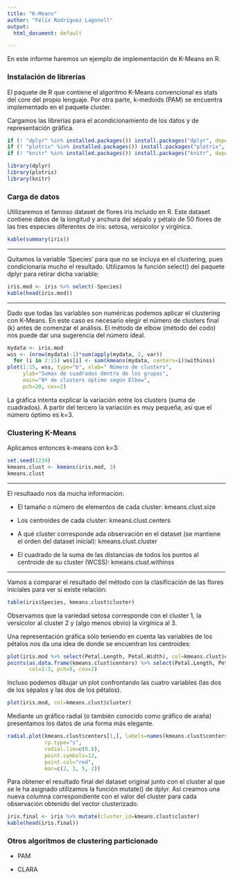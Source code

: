 ```yaml
---
title: "K-Means"
author: "Félix Rodríguez Lagonell"
output:
  html_document: default

---
```


En este informe haremos un ejemplo de implementación de K-Means en R.


### Instalación de librerías

El paquete de R que contiene el algoritmo K-Means convencional es stats del core del propio lenguaje. Por otra parte, k-medoids (PAM) se encuentra implementado en el paquete cluster.

Cargamos las librerías para el acondicionamiento de los datos y de representación gráfica.

```r


if (! "dplyr" %in% installed.packages()) install.packages("dplyr", dependencies=TRUE)
if (! "plotrix" %in% installed.packages()) install.packages("plotrix", dependencies=TRUE)
if (! "knitr" %in% installed.packages()) install.packages("knitr", dependencies=TRUE)

library(dplyr)
library(plotrix)
library(knitr)


```

### Carga de datos

Utilizaremos el famoso dataset de flores iris incluido en R. Este dataset contiene datos de la longitud y anchura del sépalo y pétalo de 50 flores de las tres especies diferentes de iris: setosa, versicolor y virgínica.


```r


kable(summary(iris))


```

---------------------------------------

Quitamos la variable 'Species' para que no se incluya en el clustering, pues condicionaría mucho el resultado. Utilizamos la función select() del paquete dplyr para retirar dicha variable:


```r


iris.mod <- iris %>% select(-Species)
kable(head(iris.mod))


```

---------------------------------------

Dado que todas las variables son numéricas podemos aplicar el clustering con K-Means. En este caso es necesario elegir el número de clusters final (k) antes de comenzar el análisis. El método de elbow (método del codo) nos puede dar una sugerencia del número ideal.


```r


mydata <- iris.mod
wss <- (nrow(mydata)-1)*sum(apply(mydata, 2, var))
  for (i in 2:15) wss[i] <- sum(kmeans(mydata, centers=i)$withinss)
plot(1:15, wss, type="b", xlab=" Número de clusters",
     ylab="Sumas de cuadrados dentro de los grupos",
     main="Nº de clusters óptimo según Elbow",
     pch=20, cex=2)


```


La gráfica intenta explicar la variación entre los clusters (suma de cuadrados). A partir del tercero la variación es muy pequeña, así que el número óptimo es k=3.

### Clustering K-Means

Aplicamos entonces k-means con k=3:

```r


set.seed(1234)
kmeans.clust <- kmeans(iris.mod, 3)
kmeans.clust


```

---------------------------------------

El resultaado nos da mucha información:

- El tamaño o número de elementos de cada cluster: kmeans.clust.size

- Los centroides de cada cluster: kmeans.clust.centers

- A qué cluster corresponde ada observación en el dataset (se mantiene el orden del dataset inicial): kmeans.clust.cluster

- El cuadrado de la suma de las distancias de todos los puntos al centroide de su cluster (WCSS): kmeans.clust.withinss

---------------------------------------

Vamos a comparar el resultado del método con la clasificación de las flores iniciales para ver si existe relación:


```r


table(iris$Species, kmeans.clust$cluster)


```


Observamos que la variedad setosa corresponde con el cluster 1, la versicolor al cluster 2 y (algo menos obvio) la virgínica al 3.

Una representación gráfica sólo teniendo en cuenta las variables de los pétalos nos da una idea de donde se encuentran los centroides:


```r


plot(iris.mod %>% select(Petal.Length, Petal.Width), col=kmeans.clust$cluster)
points(as.data.frame(kmeans.clust$centers) %>% select(Petal.Length, Petal.Width),
       col=1:3, pch=8, cex=2)


```


Incluso podemos dibujar un plot confrontando las cuatro variables (las dos de los sépalos y las dos de los pétalos).

```r


plot(iris.mod, col=kmeans.clust$cluster)


```


Mediante un gráfico radial (o también conocido como gráfico de araña) presentamos los datos de una forma más elegante.


```r


radial.plot(kmeans.clust$centers[1,], labels=names(kmeans.clust$centers[1,]),
            rp.type="s",
            radial.lim=c(0.8),
            point.symbols=13,
            point.col="red",
            mar=c(2, 1, 5, 2))


```


Para obtener el resultado final del dataset original junto con el cluster al que se le ha asignado utilizamos la función mutate() de dplyr. Así creamos una nueva columna correspondiente con el valor del cluster para cada observación obtenido del vector clusterizado.


```r


iris.final <- iris %>% mutate(cluster_id=kmeans.clust$cluster)
kable(head(iris.final))


```


### Otros algoritmos de clustering particionado

- PAM

- CLARA